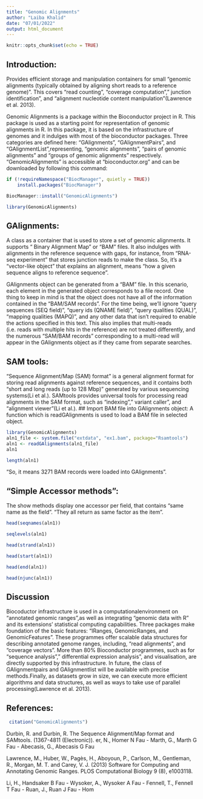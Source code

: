 ---
title: "Genomic Alignments"
author: "Laiba Khalid"
date: "07/01/2022"
output: html_document
---

```{r setup, include=FALSE}
knitr::opts_chunk$set(echo = TRUE)
```

## Introduction:

Provides efficient storage and manipulation containers for small “genomic alignments (typically obtained by aligning short reads to a reference genome)”. This covers “read counting”, “coverage computation”,” junction identification”, and “alignment nucleotide content manipulation”(Lawrence et al. 2013).

Genomic Alignments is a package within the Bioconductor project in R.
This package is used as a starting point for representation of genomic alignments in R. In this package, it is based on the infrastructure of genomes and it indulges with most of the bioconductor packages.
Three categories are defined here: “GAlignments”, “GAlignmentPairs”, and “GAlignmentList”,representing, “genomic alignments”, “pairs of genomic alignments” and “groups of genomic alignments” respectively.
“GenomicAlignments”  is accessible at “bioconductor.org” and can be downloaded by following this command:

```{r}
if (!requireNamespace("BiocManager", quietly = TRUE))
    install.packages("BiocManager")

BiocManager::install("GenomicAlignments")

library(GenomicAlignments)

```


## GAlignments:
A class as a container that is used to store a set of genomic alignments. It supports “ Binary Alignment Map” or “BAM” files. It also indulges with alignments in the reference sequence with gaps, for instance, from “RNA-seq experiment” that stores junction reads to make the class.
So, it’s a “vector-like object” that explains an alignment, means “how a given sequence aligns to reference sequence”.

GAlignments object can be generated from a “BAM” file.
In this scenario, each element in the generated object corresponds to a file record. One thing to keep in mind is that the object does not have all of the information contained in the “BAM/SAM records”. For the time being, we'll ignore “query sequences (SEQ field)”, “query ids (QNAME field)”, “query qualities (QUAL)”, “mapping qualities (MAPQ)”, and any other data that isn't required to enable the actions specified in this text. This also implies that multi-reads (i.e. reads with multiple hits in the reference) are not treated differently, and the numerous “SAM/BAM records” corresponding to a multi-read will appear in the GAlignments object as if they came from separate searches.


## SAM tools:
 "Sequence Alignment/Map (SAM) format" is a general alignment format for storing read alignments against reference sequences, and it contains both “short and long reads (up to 128 Mbp)” generated by various sequencing systems(Li et al.). SAMtools provides universal tools for processing read alignments in the SAM format, such as “indexing”,” variant caller”, and “alignment viewer”(Li et al.).
## Import BAM file into GAlignments object:
A function which is readGAlignments is used to load a BAM file in selected object.

```{r}
library(GenomicAlignments)
aln1_file <- system.file("extdata", "ex1.bam", package="Rsamtools")
aln1 <- readGAlignments(aln1_file)
aln1
```
```{r}
length(aln1)
```
"So, it means 3271 BAM records were loaded into GAlignments".

## "Simple Accessor methods":
The show methods display one accessor per field, that contains “same name as the field”. "They all return as same factor as the item".

```{r}
head(seqnames(aln1))
```
```{r}
seqlevels(aln1)
```
```{r}
head(strand(aln1))
```
```{r}
head(start(aln1))
```
```{r}
head(end(aln1))
```
```{r}
head(njunc(aln1))
```
## Discussion
Biocoductor infrastructure is used in a computationalenvironment on “annotated genomic ranges”,as well as integrating “genomic data with R” and its extensions' statistical computing capabilities. Three packages make foundation of the basic features: “IRanges, GenomicRanges, and GenomicFeatures”. These programmes offer scalable data structures for describing annotated genome ranges, including, “read alignments”, and “coverage vectors”. More than 80% Bioconductor programmes, such as for “sequence analysis”,” differential expression analysis”, and visualisation, are directly supported by this infrastructure.
In future, the class of GAlignmentpairs and GAlignmentlist will be available with precise methods.Finally, as datasets grow in size, we can execute more efficient algorithms and data structures, as well as ways to take use of parallel processing(Lawrence et al. 2013).


## References:

```{r}
 citation("GenomicAlignments")
```

Durbin, R. and Durbin, R. The Sequence Alignment/Map format and SAMtools.  (1367-4811 (Electronic)).
er, N., Homer N Fau - Marth, G., Marth G Fau - Abecasis, G., Abecasis G Fau 

Lawrence, M., Huber, W., Pagès, H., Aboyoun, P., Carlson, M., Gentleman, R., Morgan, M. T. and Carey, V. J. (2013) Software for Computing and Annotating Genomic Ranges. PLOS Computational Biology 9 (8), e1003118.


Li, H., Handsaker B Fau - Wysoker, A., Wysoker A Fau - Fennell, T., Fennell T Fau - Ruan, J., Ruan J Fau - Hom
